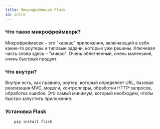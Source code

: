 ```yaml
---
title: Микрофреймворк Flask
id: intro
---
```

### Что такое микрофреймворк?

Микрофреймворк – это "каркас" приложения, включающий в себя какие-то роутеры и типовые задачи,
которые уже решены. Ключевая часть слова здесь – "микро". Очень облегченный, очень маленький,
очень быстрый продукт


### Что внутри?

Внутри есть, как правило, роутер, который определяет URL, базовая реализация MVC,
модели, контроллеры, обработки HTTP-запросов, обработка ошибок. Это самый минимум,
который необходим, чтобы быстро запустить приложение.

### Установка Flask

```python
    pip install flask
```


